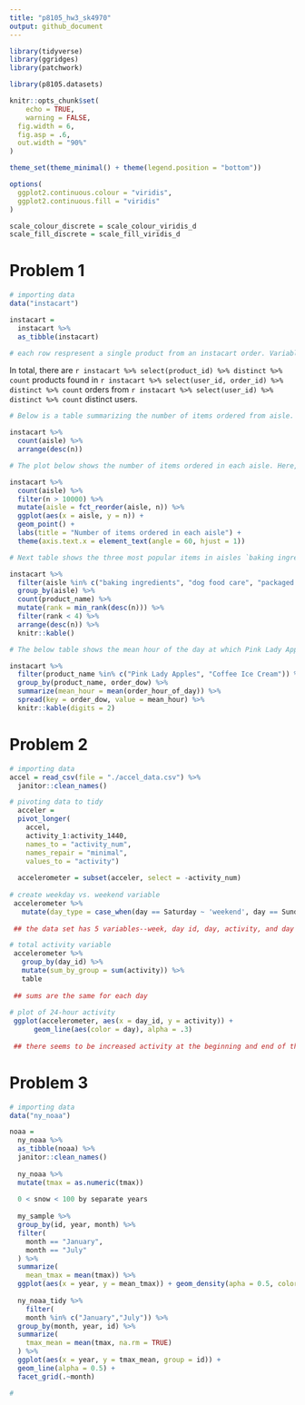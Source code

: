 ```yaml
---
title: "p8105_hw3_sk4970"
output: github_document
---
```


```r
library(tidyverse)
library(ggridges)
library(patchwork)

library(p8105.datasets) 

knitr::opts_chunk$set(
	echo = TRUE,
	warning = FALSE,
  fig.width = 6,
  fig.asp = .6,
  out.width = "90%"
)

theme_set(theme_minimal() + theme(legend.position = "bottom"))

options(
  ggplot2.continuous.colour = "viridis",
  ggplot2.continuous.fill = "viridis"
)

scale_colour_discrete = scale_colour_viridis_d
scale_fill_discrete = scale_fill_viridis_d
```

# Problem 1
```r
# importing data
data("instacart")

instacart = 
  instacart %>% 
  as_tibble(instacart)

# each row respresent a single product from an instacart order. Variables include identifiers for user, order, and product; the order in which each product was added to the cart. There are several order-level variables, describing the day and time of the order, and number of days since prior order. Then there are several item-specific variables, describing the product name (e.g. Yogurt, Avocado), department (e.g. dairy and eggs, produce), and aisle (e.g. yogurt, fresh fruits), and whether the item has been ordered by this user in the past. 
```
In total, there are `r instacart %>% select(product_id) %>% distinct %>% count` products found in `r instacart %>% select(user_id, order_id) %>% distinct %>% count` orders from `r instacart %>% select(user_id) %>% distinct %>% count` distinct users.


```r
# Below is a table summarizing the number of items ordered from aisle. In total, there are 134 aisles, with fresh vegetables and fresh fruits holding the most items ordered by far.

instacart %>% 
  count(aisle) %>% 
  arrange(desc(n))
```


```r
# The plot below shows the number of items ordered in each aisle. Here, aisles are ordered by ascending number of items.

instacart %>% 
  count(aisle) %>% 
  filter(n > 10000) %>% 
  mutate(aisle = fct_reorder(aisle, n)) %>% 
  ggplot(aes(x = aisle, y = n)) + 
  geom_point() + 
  labs(title = "Number of items ordered in each aisle") +
  theme(axis.text.x = element_text(angle = 60, hjust = 1))

```


```r
# Next table shows the three most popular items in aisles `baking ingredients`, `dog food care`, and `packaged vegetables fruits`, and includes the number of times each item is ordered in your table.

instacart %>% 
  filter(aisle %in% c("baking ingredients", "dog food care", "packaged vegetables fruits")) %>%
  group_by(aisle) %>% 
  count(product_name) %>% 
  mutate(rank = min_rank(desc(n))) %>% 
  filter(rank < 4) %>% 
  arrange(desc(n)) %>%
  knitr::kable()
```

```r
# The below table shows the mean hour of the day at which Pink Lady Apples and Coffee Ice Cream are ordered on each day of the week. This table has been formatted in an untidy manner for human readers. Pink Lady Apples are generally purchased slightly earlier in the day than Coffee Ice Cream, with the exception of day 5.

instacart %>%
  filter(product_name %in% c("Pink Lady Apples", "Coffee Ice Cream")) %>%
  group_by(product_name, order_dow) %>%
  summarize(mean_hour = mean(order_hour_of_day)) %>%
  spread(key = order_dow, value = mean_hour) %>%
  knitr::kable(digits = 2)
```

# Problem 2
```r
# importing data
accel = read_csv(file = "./accel_data.csv") %>%
  janitor::clean_names()

# pivoting data to tidy
  acceler = 
  pivot_longer(
    accel, 
    activity_1:activity_1440, 
    names_to = "activity_num",
    names_repair = "minimal", 
    values_to = "activity") 
    
  accelerometer = subset(acceler, select = -activity_num)
  
# create weekday vs. weekend variable
 accelerometer %>%
   mutate(day_type = case_when(day == Saturday ~ 'weekend', day == Sunday ~ 'weekend', TRUE ~ 'weekday'))
 
 ## the data set has 5 variables--week, day id, day, activity, and day type with 50,400 observations.

# total activity variable 
 accelerometer %>%
   group_by(day_id) %>%
   mutate(sum_by_group = sum(activity)) %>%
   table
 
 ## sums are the same for each day
  
# plot of 24-hour activity 
 ggplot(accelerometer, aes(x = day_id, y = activity)) +
      geom_line(aes(color = day), alpha = .3)
        
 ## there seems to be increased activity at the beginning and end of the week.
```

# Problem 3
```r
# importing data
data("ny_noaa")

noaa = 
  ny_noaa %>% 
  as_tibble(noaa) %>%
  janitor::clean_names()
  
  ny_noaa %>% 
  mutate(tmax = as.numeric(tmax))
  
  0 < snow < 100 by separate years
  
  my_sample %>% 
  group_by(id, year, month) %>%
  filter(
    month == "January",
    month == "July"
  ) %>% 
  summarize(
    mean_tmax = mean(tmax)) %>%
  ggplot(aes(x = year, y = mean_tmax)) + geom_density(apha = 0.5, color = "blue") + facet_grid(. ~ month)
  
  ny_noaa_tidy %>%
    filter(
    month %in% c("January","July")) %>% 
  group_by(month, year, id) %>% 
  summarize(
    tmax_mean = mean(tmax, na.rm = TRUE)
  ) %>% 
  ggplot(aes(x = year, y = tmax_mean, group = id)) +
  geom_line(alpha = 0.5) +
  facet_grid(.~month)

# 
```